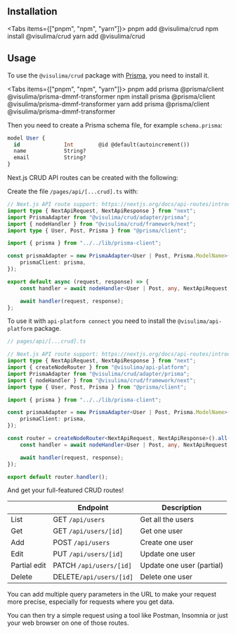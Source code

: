 
## Installation

<Tabs items={["pnpm", "npm", "yarn"]}>
    <Tab>pnpm add @visulima/crud</Tab>
    <Tab>npm install @visulima/crud</Tab>
    <Tab>yarn add @visulima/crud</Tab>
</Tabs>

## Usage

To use the `@visulima/crud` package with [Prisma](https://www.prisma.io/), you need to install it.

<Tabs items={["pnpm", "npm", "yarn"]}>
    <Tab>pnpm add prisma @prisma/client @visulima/prisma-dmmf-transformer</Tab>
    <Tab>npm install prisma @prisma/client @visulima/prisma-dmmf-transformer</Tab>
    <Tab>yarn add prisma @prisma/client @visulima/prisma-dmmf-transformer</Tab>
</Tabs>

Then you need to create a Prisma schema file, for example `schema.prisma`:

```sql
model User {
  id              Int        @id @default(autoincrement())
  name            String?
  email           String?
}
```

Next.js CRUD API routes can be created with the following:

Create the file `/pages/api/[...crud].ts` with:

```ts
// Next.js API route support: https://nextjs.org/docs/api-routes/introduction
import type { NextApiRequest, NextApiResponse } from "next";
import PrismaAdapter from "@visulima/crud/adapter/prisma";
import { nodeHandler } from "@visulima/crud/framework/next";
import type { User, Post, Prisma } from "@prisma/client";

import { prisma } from "../../lib/prisma-client";

const prismaAdapter = new PrismaAdapter<User | Post, Prisma.ModelName>({
    prismaClient: prisma,
});

export default async (request, response) => {
    const handler = await nodeHandler<User | Post, any, NextApiRequest, NextApiResponse, Prisma.ModelName>(prismaAdapter);

    await handler(request, response);
};
```

To use it with `api-platform connect` you need to install the `@visulima/api-platform` package.

```ts
// pages/api/[...crud].ts

// Next.js API route support: https://nextjs.org/docs/api-routes/introduction
import type { NextApiRequest, NextApiResponse } from "next";
import { createNodeRouter } from "@visulima/api-platform";
import PrismaAdapter from "@visulima/crud/adapter/prisma";
import { nodeHandler } from "@visulima/crud/framework/next";
import type { User, Post, Prisma } from "@prisma/client";

import { prisma } from "../../lib/prisma-client";

const prismaAdapter = new PrismaAdapter<User | Post, Prisma.ModelName>({
    prismaClient: prisma,
});

const router = createNodeRouter<NextApiRequest, NextApiResponse>().all(async (request, response) => {
    const handler = await nodeHandler<User | Post, any, NextApiRequest, NextApiResponse, Prisma.ModelName>(prismaAdapter);

    await handler(request, response);
});

export default router.handler();
```

And get your full-featured CRUD routes!

|              | Endpoint                | Description               |
| ------------ | ----------------------- | ------------------------- |
| List         | GET `/api/users`        | Get all the users         |
| Get          | GET `/api/users/[id]`   | Get one user              |
| Add          | POST `/api/users`       | Create one user           |
| Edit         | PUT `/api/users/[id]`   | Update one user           |
| Partial edit | PATCH `/api/users/[id]` | Update one user (partial) |
| Delete       | DELETE`/api/users/[id]` | Delete one user           |

You can add multiple query parameters in the URL to make your request more precise, especially for requests where you get data.

You can then try a simple request using a tool like Postman, Insomnia or just your web browser on one of those routes.
